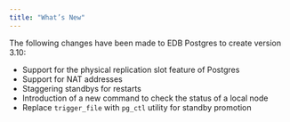 ```yaml
---
title: "What’s New"
---
```


<div id="whats_new" class="registered_link"></div>


The following changes have been made to EDB Postgres to create version 3.10:

-   Support for the physical replication slot feature of Postgres
-   Support for NAT addresses
-   Staggering standbys for restarts
-   Introduction of a new command to check the status of a local node
-   Replace `trigger_file` with `pg_ctl` utility for standby promotion
